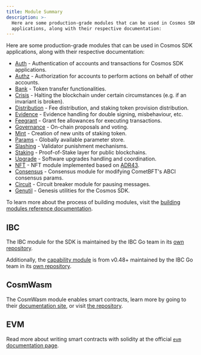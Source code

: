 ```yaml
---
title: Module Summary
description: >-
  Here are some production-grade modules that can be used in Cosmos SDK
  applications, along with their respective documentation:
---
```


Here are some production-grade modules that can be used in Cosmos SDK applications, along with their respective documentation:

* [Auth](/docs/sdk/v0.47/documentation/module-system/modules/auth/README) - Authentication of accounts and transactions for Cosmos SDK applications.
* [Authz](/docs/sdk/v0.47/documentation/module-system/modules/authz/README) - Authorization for accounts to perform actions on behalf of other accounts.
* [Bank](/docs/sdk/v0.47/documentation/module-system/modules/bank/README) - Token transfer functionalities.
* [Crisis](/docs/sdk/v0.47/documentation/module-system/modules/crisis/README) - Halting the blockchain under certain circumstances (e.g. if an invariant is broken).
* [Distribution](/docs/sdk/v0.47/documentation/module-system/modules/distribution/README) - Fee distribution, and staking token provision distribution.
* [Evidence](/docs/sdk/v0.47/documentation/module-system/modules/evidence/README) - Evidence handling for double signing, misbehaviour, etc.
* [Feegrant](/docs/sdk/v0.47/documentation/module-system/modules/feegrant/README) - Grant fee allowances for executing transactions.
* [Governance](/docs/sdk/v0.47/documentation/module-system/modules/gov/README) - On-chain proposals and voting.
* [Mint](/docs/sdk/v0.47/documentation/module-system/modules/mint/README) - Creation of new units of staking token.
* [Params](/docs/sdk/v0.47/documentation/module-system/modules/params/README) - Globally available parameter store.
* [Slashing](/docs/sdk/v0.47/documentation/module-system/modules/slashing/README) - Validator punishment mechanisms.
* [Staking](/docs/sdk/v0.47/documentation/module-system/modules/staking/README) - Proof-of-Stake layer for public blockchains.
* [Upgrade](/docs/sdk/v0.47/documentation/module-system/modules/upgrade/README) - Software upgrades handling and coordination.
* [NFT](/docs/sdk/v0.47/documentation/module-system/modules/nft/README) - NFT module implemented based on [ADR43](https://docs.cosmos.network/main/architecture/adr-043-nft-module.html).
* [Consensus](/docs/sdk/v0.47/documentation/module-system/modules/consensus/README) - Consensus module for modifying CometBFT's ABCI consensus params.
* [Circuit](/docs/sdk/v0.47/documentation/module-system/modules/circuit/README) - Circuit breaker module for pausing messages.
* [Genutil](/docs/sdk/v0.47/documentation/module-system/modules/genutil/README) - Genesis utilities for the Cosmos SDK.

To learn more about the process of building modules, visit the [building modules reference documentation](https://docs.cosmos.network/main/building-modules/intro).

## IBC

The IBC module for the SDK is maintained by the IBC Go team in its [own repository](https://github.com/cosmos/ibc-go).

Additionally, the [capability module](https://github.com/cosmos/ibc-go/tree/fdd664698d79864f1e00e147f9879e58497b5ef1/modules/capability) is from v0.48+ maintained by the IBC Go team in its [own repository](https://github.com/cosmos/ibc-go/tree/fdd664698d79864f1e00e147f9879e58497b5ef1/modules/capability).

## CosmWasm

The CosmWasm module enables smart contracts, learn more by going to their [documentation site](https://book.cosmwasm.com/), or visit [the repository](https://github.com/CosmWasm/cosmwasm).

## EVM

Read more about writing smart contracts with solidity at the official [`evm` documentation page](https://docs.evmos.org/protocol/modules/evm).

